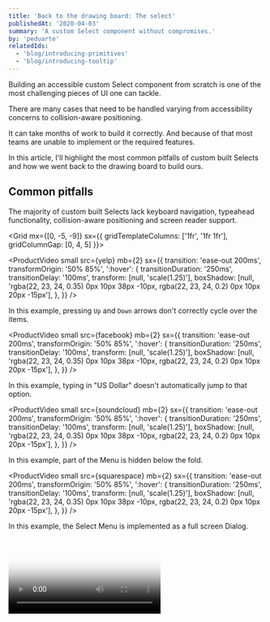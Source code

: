```yaml
---
title: 'Back to the drawing board: The select'
publishedAt: '2020-04-03'
summary: 'A custom Select component without compromises.'
by: 'peduarte'
relatedIds:
  - 'blog/introducing-primitives'
  - 'blog/introducing-tooltip'
---
```



<Intro>

Building an accessible custom Select component from scratch is one of the most challenging pieces of UI one can tackle.

There are many cases that need to be handled varying from accessibility concerns to collision-aware positioning.

It can take months of work to build it correctly. And because of that most teams are unable to implement or the required features.

In this article, I'll highlight the most common pitfalls of custom built Selects and how we went back to the drawing board to build ours.

</Intro>

<Divider mt={8} />

## Common pitfalls

The majority of custom built Selects lack keyboard navigation, typeahead functionality, collision-aware positioning and screen reader support.

<Grid
mx={[0, -5, -9]}
sx={{
	gridTemplateColumns: ['1fr', '1fr 1fr'],
	gridColumnGap: [0, 4, 5]
}}>

<Box>

<ProductVideo
  small
  src={yelp}
  mb={2}
  sx={{
    transition: 'ease-out 200ms',
    transformOrigin: '50% 85%',
    ':hover': {
      transitionDuration: '250ms',
      transitionDelay: '100ms',
      transform: [null, 'scale(1.25)'],
      boxShadow: [null, 'rgba(22, 23, 24, 0.35) 0px 10px 38px -10px, rgba(22, 23, 24, 0.2) 0px 10px 20px -15px'],
    },
  }}
/>

In this example, pressing <Code variant="fade">Up</Code> and <Code variant="fade">Down</Code> arrows don't
correctly cycle over the items.

</Box>

<Box>

<ProductVideo
  small
  src={facebook}
  mb={2}
  sx={{
    transition: 'ease-out 200ms',
    transformOrigin: '50% 85%',
    ':hover': {
      transitionDuration: '250ms',
      transitionDelay: '100ms',
      transform: [null, 'scale(1.25)'],
      boxShadow: [null, 'rgba(22, 23, 24, 0.35) 0px 10px 38px -10px, rgba(22, 23, 24, 0.2) 0px 10px 20px -15px'],
    },
  }}
/>

In this example, typing in "US Dollar" doesn't automatically jump to that option.

</Box>

<Box>

<ProductVideo
  small
  src={soundcloud}
  mb={2}
  sx={{
    transition: 'ease-out 200ms',
    transformOrigin: '50% 85%',
    ':hover': {
      transitionDuration: '250ms',
      transitionDelay: '100ms',
      transform: [null, 'scale(1.25)'],
      boxShadow: [null, 'rgba(22, 23, 24, 0.35) 0px 10px 38px -10px, rgba(22, 23, 24, 0.2) 0px 10px 20px -15px'],
    },
  }}
/>

In this example, part of the Menu is hidden below the fold.

</Box>

<Box>

<ProductVideo
  small
  src={squarespace}
  mb={2}
  sx={{
    transition: 'ease-out 200ms',
    transformOrigin: '50% 85%',
    ':hover': {
      transitionDuration: '250ms',
      transitionDelay: '100ms',
      transform: [null, 'scale(1.25)'],
      boxShadow: [null, 'rgba(22, 23, 24, 0.35) 0px 10px 38px -10px, rgba(22, 23, 24, 0.2) 0px 10px 20px -15px'],
    },
  }}
/>

In this example, the Select Menu is implemented as a full screen Dialog.

</Box>

</Grid>

<Video id="uEyUbQ_eqwg" poster={amazonVideoPoster} />

The video above shows the how the screen reader lacks enough context and information to accurately announce the list
of options.

<Divider mt={8} />

## The Select Primitive

<!-- As with most of our Primitives, the Select is a core component for us, it's widely used in Modulz and our users will interact with it hundreds, if not thousands, of times. -->

Our goal was to build the best custom Select that's ever been built. To do that, we needed to carefully consider each and every feature it we wanted to support.

The idea is that when you use our Select, you don't even notice is custom. It just feels right, it belongs, it manages your expectations.

Below is a list of all the features we've built into our Select, they all work out of-the-box, leaving only one task for you - make it look yours.

### Keyboard navigation

Implementing keyboard navigation is one of the most important accessibility features of the Select component. It helps users with motor diabilities navigate across the options in the select. Blind users also rely on keyboard for navigation. It's also important for other types of disablities, such as people with tremors, people without hands or people who have no use of their hands.

Keyboard navigation can also improve the user experience for people without disabilities, by allowing users to achieve their goal without reaching out for the mouse.

We support full keyboard accessibility so you can do anything you need without using your mouse.

When the Select Button is focused, you can:

- Press `Space` key to open the menu
- Press `Up` and `Down` arrow keys to open the menu
- Typeahead lookups

When the Select Menu is opened, you can:

- Press `Space` or `Enter` keys to select the highlighted item
- Press `Esc` to close the menu
- Press `Up` and `Down` arrow keys to navigate across items
- Typeahead lookups

### Typeahead

You can rely on typeahead funtionality if you're focused on the Select Button or when the Select Menu is opened.

<ProductVideo small src={typeaheadClosed} />
<Text as="legend" mb={7} sx={{ color: 'gray700', lineHeight: 0 }}>
  Typeahead when Select button is focused example
</Text>

<ProductVideo small src={typeaheadOpen} />
<Text as="legend" mb={7} sx={{ color: 'gray700', lineHeight: 0 }}>
  Typeahead when Select Menu is opened example
</Text>

Pressing the same letter will loop over all items that start with that letter.

<ProductVideo small src={typeaheadLoop} />
<Text as="legend" mb={7} sx={{ color: 'gray700', lineHeight: 0 }}>
  Typeahead looping example
</Text>

Loop through items starting with the same letter if that letter is pressed repeatedly

### Screen reader

We provide the right `aria-*` attributes according to the WAI-ARIA specification to ensure voice over works correctly.

### Positioning

When you open the menu, we'll make sure that it's properly positioned above the menu, whilst keeping the selected item placed on top.

### Collision

In the unlikely scenario where there's not enough space to position the menu relatively to the selected item, we'll adjust the positioning automatically.

### Scroll based height

If the menu needs scrolling, we'll automatically add Scroll Indicators where necessary. As you start scrolling the menu, we'll proportionally update the height to allow more items to be visible at once.

### Focus trap

When the Menu is opened, the focus is trapped to the Menu container. Pressing `tab` at this point will prevent the focused element to changing. To navigate across the Items, the up and down arrow must be used.

### Scroll lock

When the Menu is opened, the page cannot be scrolled.

### Block clicks outside

When the Menu is opened, clicks on elements outside of it will be blocked. When you click outside, the Menu will be closed.

### Styling

As showed in the demo above, all the parts (and their corresponding states) that make up a Select componment are available in the parts panel.

The Select Primitve consists of two main parts, these are the `Button` and the `Menu`. Each of these part contains furhter nested parts.

<ProductImage src={parts} />
<Text as="legend" mb={7} sx={{ color: 'gray700', lineHeight: 0 }}>
  All the parts of a Select Primitive
</Text>

<Divider />

## Wrapping up

### Modulz demo

Here's a short demo of how the Select Primtive can be styled via Modulz

<ProductVideo src={redSelect} />
<Text as="legend" mb={7} sx={{ color: 'gray700', lineHeight: 0 }}>
  A demo of Modulz styling the Select Primitive
</Text>
